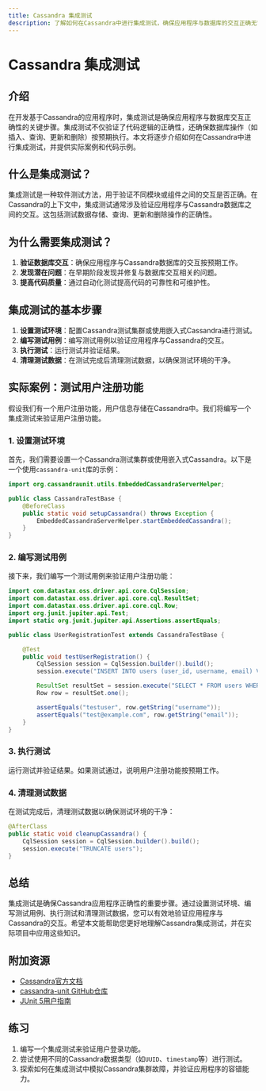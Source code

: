 ```yaml
---
title: Cassandra 集成测试
description: 了解如何在Cassandra中进行集成测试，确保应用程序与数据库的交互正确无误。
---
```


# Cassandra 集成测试

## 介绍

在开发基于Cassandra的应用程序时，集成测试是确保应用程序与数据库交互正确性的关键步骤。集成测试不仅验证了代码逻辑的正确性，还确保数据库操作（如插入、查询、更新和删除）按预期执行。本文将逐步介绍如何在Cassandra中进行集成测试，并提供实际案例和代码示例。

## 什么是集成测试？

集成测试是一种软件测试方法，用于验证不同模块或组件之间的交互是否正确。在Cassandra的上下文中，集成测试通常涉及验证应用程序与Cassandra数据库之间的交互。这包括测试数据存储、查询、更新和删除操作的正确性。

## 为什么需要集成测试？

1. **验证数据库交互**：确保应用程序与Cassandra数据库的交互按预期工作。
2. **发现潜在问题**：在早期阶段发现并修复与数据库交互相关的问题。
3. **提高代码质量**：通过自动化测试提高代码的可靠性和可维护性。

## 集成测试的基本步骤

1. **设置测试环境**：配置Cassandra测试集群或使用嵌入式Cassandra进行测试。
2. **编写测试用例**：编写测试用例以验证应用程序与Cassandra的交互。
3. **执行测试**：运行测试并验证结果。
4. **清理测试数据**：在测试完成后清理测试数据，以确保测试环境的干净。

## 实际案例：测试用户注册功能

假设我们有一个用户注册功能，用户信息存储在Cassandra中。我们将编写一个集成测试来验证用户注册功能。

### 1. 设置测试环境

首先，我们需要设置一个Cassandra测试集群或使用嵌入式Cassandra。以下是一个使用`cassandra-unit`库的示例：

```java
import org.cassandraunit.utils.EmbeddedCassandraServerHelper;

public class CassandraTestBase {
    @BeforeClass
    public static void setupCassandra() throws Exception {
        EmbeddedCassandraServerHelper.startEmbeddedCassandra();
    }
}
```

### 2. 编写测试用例

接下来，我们编写一个测试用例来验证用户注册功能：

```java
import com.datastax.oss.driver.api.core.CqlSession;
import com.datastax.oss.driver.api.core.cql.ResultSet;
import com.datastax.oss.driver.api.core.cql.Row;
import org.junit.jupiter.api.Test;
import static org.junit.jupiter.api.Assertions.assertEquals;

public class UserRegistrationTest extends CassandraTestBase {

    @Test
    public void testUserRegistration() {
        CqlSession session = CqlSession.builder().build();
        session.execute("INSERT INTO users (user_id, username, email) VALUES (uuid(), 'testuser', 'test@example.com')");

        ResultSet resultSet = session.execute("SELECT * FROM users WHERE username = 'testuser'");
        Row row = resultSet.one();

        assertEquals("testuser", row.getString("username"));
        assertEquals("test@example.com", row.getString("email"));
    }
}
```

### 3. 执行测试

运行测试并验证结果。如果测试通过，说明用户注册功能按预期工作。

### 4. 清理测试数据

在测试完成后，清理测试数据以确保测试环境的干净：

```java
@AfterClass
public static void cleanupCassandra() {
    CqlSession session = CqlSession.builder().build();
    session.execute("TRUNCATE users");
}
```

## 总结

集成测试是确保Cassandra应用程序正确性的重要步骤。通过设置测试环境、编写测试用例、执行测试和清理测试数据，您可以有效地验证应用程序与Cassandra的交互。希望本文能帮助您更好地理解Cassandra集成测试，并在实际项目中应用这些知识。

## 附加资源

- [Cassandra官方文档](https://cassandra.apache.org/doc/latest/)
- [cassandra-unit GitHub仓库](https://github.com/jsevellec/cassandra-unit)
- [JUnit 5用户指南](https://junit.org/junit5/docs/current/user-guide/)

## 练习

1. 编写一个集成测试来验证用户登录功能。
2. 尝试使用不同的Cassandra数据类型（如`UUID`、`timestamp`等）进行测试。
3. 探索如何在集成测试中模拟Cassandra集群故障，并验证应用程序的容错能力。
